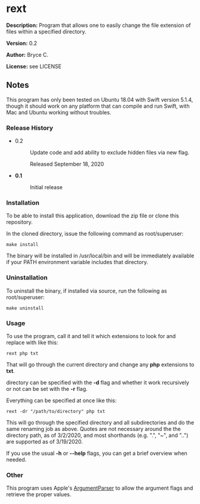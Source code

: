 =rext=

'''Description:''' Program that allows one to easily change the file extension of files within a specified directory.

'''Version:''' 0.2

'''Author:''' Bryce C.

'''License:''' see LICENSE

==Notes==

This program has only been tested on Ubuntu 18.04 with Swift version 5.1.4, though it should work on any platform that can compile and run Swift, with Mac and Ubuntu working without troubles.

===Release History===

<ul>
<li>
<dl>
<dt stype="font-weight:bold">0.2</dt>
<dd>
<p>Update code and add ability to exclude hidden files via new flag.</p>
<p>Released September 18, 2020</p>
</dd>
</dl>
</li>
<li>
<dl>
<dt style="font-weight:bold">0.1</dt>
<dd>Initial release</dd>
</dl>
</li>
</ul>

===Installation===

To be able to install this application, download the zip file or clone this repository.

In the cloned directory, issue the following command as root/superuser:

<pre>
make install
</pre>

The binary will be installed in /usr/local/bin and will be immediately available if your PATH environment variable includes that directory.

===Uninstallation===

To uninstall the binary, if installed via source, run the following as root/superuser:

<pre>
make uninstall
</pre>

===Usage===

To use the program, call it and tell it which extensions to look for and replace with like this:

<pre>
rext php txt
</pre>

That will go through the current directory and change any '''php''' extensions to '''txt'''.

directory can be specified with the <strong>-d</strong> flag and whether it work recursively or not can be set with the <strong>-r</strong> flag.

Everything can be specified at once like this:

<pre>
rext -dr "/path/to/directory" php txt
</pre>

This will go through the specified directory and all subdirectories and do the same renaming job as above. Quotes are not necessary around the the directory path, as of 3/2/2020, and most shorthands (e.g. ".", "~", and "..") are supported as of 3/19/2020.

If you use the usual '''-h''' or '''--help''' flags, you can get a brief overview when needed.

===Other===

This program uses Apple's <a href="https://github.com/apple/swift-argument-parser">ArgumentParser</a> to allow the argument flags and retrieve the proper values.
